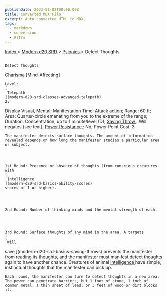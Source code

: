 ```yaml
---
publishDate: 2023-01-02T00:00:00Z
title: Converted MDX File
excerpt: Auto-converted HTML to MDX.
tags:
  - markdown
  - conversion
  - Astro
---
```







[
      Index
     ](-index)
     >
     [
      Modern d20 SRD
     ](modern-d20-srd-index)
     >
     [
      Psionics
     ](modern-d20-srd-psionics-index)
     > Detect Thoughts
    






## 
    Detect Thoughts
   



[
     Charisma
    ](modern-d20-srd-basics-ability-scores)
    [Mind-Affecting]
   



    Level:
    [
     Telepath
    ](modern-d20-srd-classes-advanced-telepath)
    2;
Display Visual, Mental; Manifestation Time: Attack action; Range: 60 ft; Area:
Quarter-circle emanating from you to the extreme of the range; Duration: Concentration,
up to 1 minute/level (D);
    [
     Saving
Throw
    ](modern-d20-srd-basics-saving-throws)
    : Will negates (see text);
    [
     Power
Resistance
    ](modern-d20-srd-special-abilities-power-resistance)
    :
No; Power Point Cost: 3
   



    The manifester detects surface thoughts. The amount of information revealed depends on how long the manifester studies a particular area or subject.
   



    1st Round: Presence or absence of thoughts (from conscious creatures with
    [
     Intelligence
    ](modern-d20-srd-basics-ability-scores)
    scores of 1 or higher).
   



    2nd Round: Number of thinking minds and the mental strength of each.
   



    3rd Round: Surface thoughts of any mind in the area. A targets
    [
     Will
save
    ](modern-d20-srd-basics-saving-throws)
    prevents the manifester from reading its thoughts, and the manifester
must manifest detect thoughts again to have another chance. Creatures of animal
    [
     Intelligence
    ](modern-d20-srd-basics-ability-scores)
    have
simple, instinctual thoughts that the manifester can pick up.
   



    Each round, the manifester can turn to detect thoughts in a new area. The power can penetrate barriers, but 1 foot of stone, 1 inch of common metal, a thin sheet of lead, or 3 feet of wood or dirt blocks it.
   



